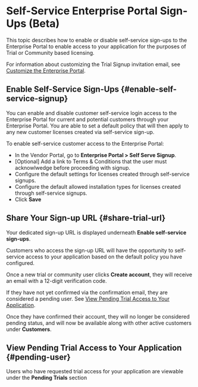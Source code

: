 # Self-Service Enterprise Portal Sign-Ups (Beta)

This topic describes how to enable or disable self-service sign-ups to the Enterprise Portal to enable access to your application for the purposes of Trial or Community based licensing.

For information about customizing the Trial Signup invitation email, see [Customize the Enterprise Portal](enterprise-portal-configure).

## Enable Self-Service Sign-Ups {#enable-self-service-signup}

You can enable and disable customer self-service login access to the Enterprise Portal for current and potential customers through your Enterprise Portal. You are able to set a default policy that will then apply to any new customer licenses created via self-service sign-up.

To enable self-service customer access to the Enterprise Portal:

* In the Vendor Portal, go to **Enterprise Portal > Self Serve Signup**. 
* [Optional] Add a link to Terms & Conditions that the user must acknowlwedge before proceeding with signup.
* Configure the default settings for licenses created through self-service signups.
* Configure the default allowed installation types for licenses created through self-service signups.
* Click **Save**

## Share Your Sign-up URL {#share-trial-url}

Your dedicated sign-up URL is displayed underneath **Enable self-service sign-ups**.

Customers who access the sign-up URL will have the opportunity to self-service access to your application based on the default policy you have configured. 

Once a new trial or community user clicks **Create account**, they will receive an email with a 12-digit verification code. 

If they have not yet confirmed via the confirmation email, they are considered a pending user. See [View Pending Trial Access to Your Application](#pending-user).

Once they have confirmed their account, they will no longer be considered pending status, and will now be available along with other active customers under **Customers**.

## View Pending Trial Access to Your Application {#pending-user}

Users who have requested trial access for your application are viewable under the **Pending Trials** section
